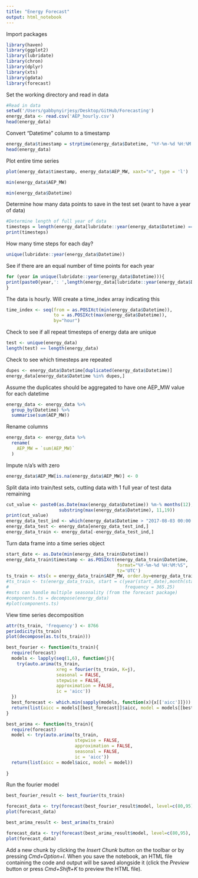 ```yaml
---
title: "Energy Forecast"
output: html_notebook
---
```


Import packages
```r
library(haven)
library(ggplot2)
library(lubridate)
library(chron)
library(dplyr)
library(xts)
library(gdata)
library(forecast)
```
Set the working directory and read in data
```r
#Read in data
setwd('/Users/gabbynyirjesy/Desktop/GitHub/Forecasting')
energy_data <- read.csv('AEP_hourly.csv')
head(energy_data)
```
Convert "Datetime" column to a timestamp
```r
energy_data$timestamp = strptime(energy_data$Datetime, "%Y-%m-%d %H:%M:%S")
head(energy_data)
```
Plot entire time series
```r
plot(energy_data$timestamp, energy_data$AEP_MW, xaxt="n", type = 'l')
```

```r
min(energy_data$AEP_MW)
```
```r
min(energy_data$Datetime)
```

Determine how many data points to save in the test set (want to have a year of data)
```r
#Determine length of full year of data
timesteps = length(energy_data[lubridate::year(energy_data$Datetime) == 2006,]$Datetime)
print(timesteps)
```
How many time steps for each day?
```r
unique(lubridate::year(energy_data$Datetime))
```

See if there are an equal number of time points for each year
```r
for (year in unique(lubridate::year(energy_data$Datetime))){
print(paste0(year,': ',length(energy_data[lubridate::year(energy_data$Datetime) == year,]$Datetime)))
}
```
The data is hourly. Will create a time_index array indicating this
```r
time_index <- seq(from = as.POSIXct(min(energy_data$Datetime)),
                  to = as.POSIXct(max(energy_data$Datetime)),
                  by="hour")
```
Check to see if all repeat timesteps of energy data are unique
```r
test <- unique(energy_data)
length(test) == length(energy_data)
```

Check to see which timesteps are repeated
```r
dupes <- energy_data$Datetime[duplicated(energy_data$Datetime)]
energy_data[energy_data$Datetime %in% dupes,]
```
Assume the duplicates should be aggregated to have one AEP_MW value for each datetime
```r
energy_data <- energy_data %>%
  group_by(Datetime) %>%
  summarise(sum(AEP_MW))
```
Rename columns
```r
energy_data <- energy_data %>%
  rename(
    AEP_MW = `sum(AEP_MW)`
  )
```
Impute n/a's with zero
```r
energy_data$AEP_MW[is.na(energy_data$AEP_MW)] <- 0
```

Split data into train/test sets, cutting data with 1 full year of test data remaining
```r
cut_value <- paste0(as.Date(max(energy_data$Datetime)) %m-% months(12),
                    substring(max(energy_data$Datetime), 11,19))
print(cut_value)
energy_data_test_ind <- which(energy_data$Datetime > "2017-08-03 00:00:00")
energy_data_test <- energy_data[energy_data_test_ind,]
energy_data_train <- energy_data[-energy_data_test_ind,]
```

Turn data frame into a time series object
```r
start_date <- as.Date(min(energy_data_train$Datetime))
energy_data_train$timestamp <- as.POSIXct(energy_data_train$Datetime,
                                          format="%Y-%m-%d %H:%M:%S",
                                          tz='UTC')
ts_train <- xts(x = energy_data_train$AEP_MW, order.by=energy_data_train$timestamp)
#ts_train <- ts(energy_data_train, start = c(year(start_date),month(start_date), day(start_date)),
#                                            frequency = 365.25)
#msts can handle multiple seasonality (from the forecast package)
#components.ts = decompose(energy_data)
#plot(components.ts)
```

View time series decomposition
```r
attr(ts_train, 'frequency') <- 8766
periodicity(ts_train)
plot(decompose(as.ts(ts_train))) 
```

```r
best_fourier <- function(ts_train){
  require(forecast)
  models <- lapply(seq(1,6), function(j){
    try(auto.arima(ts_train,
                   xreg = fourier(ts_train, K=j),
                   seasonal = FALSE,
                   stepwise = FALSE,
                   approximation = FALSE,
                   ic = 'aicc'))
  })
  best_forecast <- which.min(sapply(models, function(x){x[['aicc']]}))
  return(list(aicc = models[[best_forecast]]$aicc, model = models[[best_forecast]], k= best_forecast))
}
```
```r
best_arima <- function(ts_train){
  require(forecast)
  model <- try(auto.arima(ts_train,
                          stepwise = FALSE,
                          approximation = FALSE,
                          seasonal = FALSE,
                          ic = 'aicc'))
  return(list(aicc = model$aicc, model = model))
  
}
```

Run the fourier model
```r
best_fourier_result <- best_fourier(ts_train)
```
```r
forecast_data <- try(forecast(best_fourier_result$model, level=c(80,95), xreg = fourier(ts_train, K=best_fourier_result$k, h= 8579)))
plot(forecast_data)
```

```r
best_arima_result <- best_arima(ts_train)
```
```r
forecast_data <- try(forecast(best_arima_result$model, level=c(80,95), h= 8579))
plot(forecast_data)
```


Add a new chunk by clicking the *Insert Chunk* button on the toolbar or by pressing *Cmd+Option+I*.
When you save the notebook, an HTML file containing the code and output will be saved alongside it (click the *Preview* button or press *Cmd+Shift+K* to preview the HTML file). 

